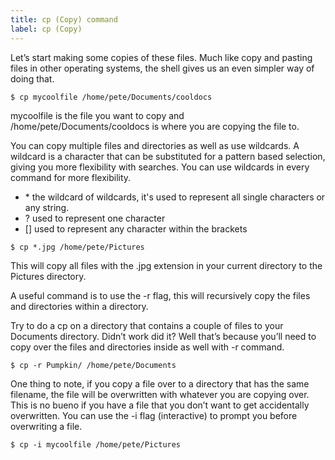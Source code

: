 ```yaml
---
title: cp (Copy) command
label: cp (Copy)
---
```


Let’s start making some copies of these files. Much like copy and pasting files in other operating systems, the shell gives us an even simpler way of doing that.

```shell
$ cp mycoolfile /home/pete/Documents/cooldocs
```

mycoolfile is the file you want to copy and /home/pete/Documents/cooldocs is where you are copying the file to.

You can copy multiple files and directories as well as use wildcards. A wildcard is a character that can be substituted for a pattern based selection, giving you more flexibility with searches. You can use wildcards in every command for more flexibility.

<ul>
  <li>* the wildcard of wildcards, it's used to represent all single characters or any string.</li>
  <li>? used to represent one character</li>
  <li>[] used to represent any character within the brackets</li>
</ul>

```shell
$ cp *.jpg /home/pete/Pictures
```

This will copy all files with the .jpg extension in your current directory to the Pictures directory.

A useful command is to use the -r flag, this will recursively copy the files and directories within a directory.

Try to do a cp on a directory that contains a couple of files to your Documents directory. Didn’t work did it? Well that’s because you’ll need to copy over the files and directories inside as well with -r command.

```shell
$ cp -r Pumpkin/ /home/pete/Documents
```

One thing to note, if you copy a file over to a directory that has the same filename, the file will be overwritten with whatever you are copying over. This is no bueno if you have a file that you don’t want to get accidentally overwritten. You can use the -i flag (interactive) to prompt you before overwriting a file.

```shell
$ cp -i mycoolfile /home/pete/Pictures
```

